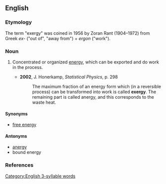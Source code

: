 ==English==

===Etymology===
The term "exergy" was coined in 1956 by Zoran Rant (1904–1972) from Greek ''ex-'' ("out of", "away from") + ''ergon'' ("work").

===Noun===
{{wikipedia}}
{{en-noun|~|exergies}}

# {{lb|en|physics}} Concentrated or organized [[energy]], which can be exported and do work in the process.
#* '''2002''', J. Honerkamp, ''Statistical Physics'', p. 298
#*: The maximum fraction of an energy form which (in a reversible process) can be transformed into work is called '''exergy'''. The remaining part is called anergy, and this corresponds to the waste heat.

====Synonyms====
* [[free energy]]

====Antonyms====
* [[anergy]]
* bound energy

===References===
<references/>

[[Category:English 3-syllable words]]